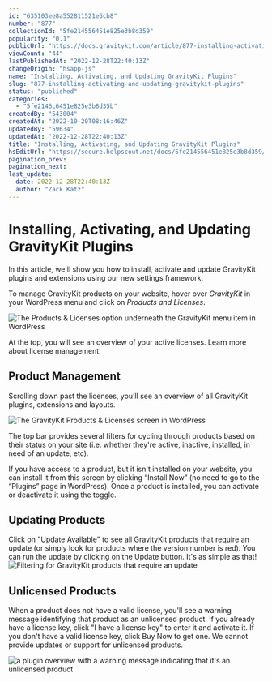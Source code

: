 ```yaml
---
id: "635103ee8a552811521e6cb8"
number: "877"
collectionId: "5fe214556451e825e3b8d359"
popularity: "0.1"
publicUrl: "https://docs.gravitykit.com/article/877-installing-activating-and-updating-gravitykit-plugins"
viewCount: "44"
lastPublishedAt: "2022-12-28T22:40:13Z"
changeOrigin: "hsapp-js"
name: "Installing, Activating, and Updating GravityKit Plugins"
slug: "877-installing-activating-and-updating-gravitykit-plugins"
status: "published"
categories: 
  - "5fe2146c6451e825e3b8d35b"
createdBy: "543004"
createdAt: "2022-10-20T08:16:46Z"
updatedBy: "59634"
updatedAt: "2022-12-28T22:40:13Z"
title: "Installing, Activating, and Updating GravityKit Plugins"
hsEditUrl: "https://secure.helpscout.net/docs/5fe214556451e825e3b8d359/article/635103ee8a552811521e6cb8"
pagination_prev: 
pagination_next: 
last_update:
  date: 2022-12-28T22:40:13Z
  author: "Zack Katz"
---
```


# Installing, Activating, and Updating GravityKit Plugins

In this article, we'll show you how to install, activate and update GravityKit plugins and extensions using our new settings framework.

To manage GravityKit products on your website, hover over *GravityKit* in your WordPress menu and click on *Products and Licenses*.

![The Products & Licenses option underneath the GravityKit menu item in WordPress](https://s3.amazonaws.com/helpscout.net/docs/assets/54c58489e4b051242988532c/images/6350f9f3927a2c1634dfc157/file-KsiFChzygZ.png)

At the top, you will see an overview of your active licenses. Learn more about license management.

## Product Management

Scrolling down past the licenses, you’ll see an overview of all GravityKit plugins, extensions and layouts.

![The GravityKit Products & Licenses screen in WordPress](https://s3.amazonaws.com/helpscout.net/docs/assets/54c58489e4b051242988532c/images/63510697927a2c1634dfc18a/file-eepvnT1pIJ.png)

The top bar provides several filters for cycling through products based on their status on your site (i.e. whether they're active, inactive, installed, in need of an update, etc).

If you have access to a product, but it isn't installed on your website, you can install it from this screen by clicking “Install Now” (no need to go to the “Plugins” page in WordPress). Once a product is installed, you can activate or deactivate it using the toggle.

## Updating Products

Click on "Update Available" to see all GravityKit products that require an update (or simply look for products where the version number is red). You can run the update by clicking on the Update button. It's as simple as that!   
![Filtering for GravityKit products that require an update](https://s3.amazonaws.com/helpscout.net/docs/assets/54c58489e4b051242988532c/images/635107b1927a2c1634dfc18e/file-wdQdhEBp1S.png)

## Unlicensed Products

When a product does not have a valid license, you'll see a warning message identifying that product as an unlicensed product. If you already have a license key, click "I have a license key" to enter it and activate it. If you don't have a valid license key, click Buy Now to get one. We cannot provide updates or support for unlicensed products.

![a plugin overview with a warning message indicating that it's an unlicensed product](https://s3.amazonaws.com/helpscout.net/docs/assets/54c58489e4b051242988532c/images/635109029471985a5ac53e63/file-UEr89AMz9K.png)